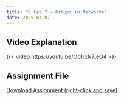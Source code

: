 ```yaml
---
title: "R Lab 7 – Groups in Networks"
date: 2025-04-07
---
```



## Video Explanation

{{< video https://youtu.be/Ob1rxN7_eO4 >}}



## Assignment File

[Download Assignment (right-click and save)](/assignments/r_labs/lab_7_groups_in_networks.qmd)

